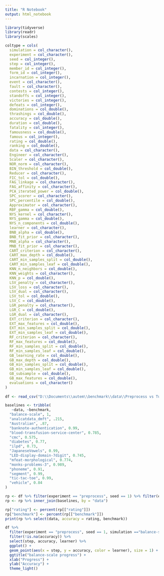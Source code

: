 ---
title: "R Notebook"
output: html_notebook
---

```{r}

library(tidyverse)
library(readr)
library(scales)

coltype = cols(
  simulation = col_character(),
  experiment = col_character(),
  seed = col_integer(),
  step = col_integer(),
  member_id = col_integer(),
  form_id = col_integer(),
  incarnation = col_integer(),
  event = col_character(),
  fault = col_character(),
  contests = col_integer(),
  standoffs = col_integer(),
  victories = col_integer(),
  defeats = col_integer(),
  dominations = col_double(),
  thrashings = col_double(),
  accuracy = col_double(),
  duration = col_double(),
  fatality = col_integer(),
  famousness = col_double(),
  famous = col_integer(),
  rating = col_double(),
  ranking = col_double(),
  data = col_character(),
  Engineer = col_character(),
  Scaler = col_character(),
  NOR_norm = col_character(),
  BIN_threshold = col_double(),
  Reducer = col_character(),
  FIC_tol = col_double(),
  FAG_linkage = col_character(),
  FAG_affinity = col_character(),
  PCA_iterated_power = col_double(),
  SPC_scorer = col_character(),
  SPC_percentile = col_double(),
  Approximator = col_character(),
  RBF_gamma = col_double(),
  NYS_kernel = col_character(),
  NYS_gamma = col_double(),
  NYS_n_components = col_double(),
  learner = col_character(),
  BNB_alpha = col_double(),
  BNB_fit_prior = col_character(),
  MNB_alpha = col_character(),
  MNB_fit_prior = col_character(),
  CART_criterion = col_character(),
  CART_max_depth = col_double(),
  CART_min_samples_split = col_double(),
  CART_min_samples_leaf = col_double(),
  KNN_n_neighbors = col_double(),
  KNN_weights = col_character(),
  KNN_p = col_double(),
  LSV_penalty = col_character(),
  LSV_loss = col_character(),
  LSV_dual = col_character(),
  LSV_tol = col_double(),
  LSV_C = col_double(),
  LGR_penalty = col_character(),
  LGR_C = col_double(),
  LGR_dual = col_character(),
  EXT_criterion = col_character(),
  EXT_max_features = col_double(),
  EXT_min_samples_split = col_double(),
  EXT_min_samples_leaf = col_double(),
  RF_criterion = col_character(),
  RF_max_features = col_double(),
  RF_min_samples_split = col_double(),
  RF_min_samples_leaf = col_double(),
  GB_learning_rate = col_double(),
  GB_max_depth = col_double(),
  GB_min_samples_split = col_double(),
  GB_min_samples_leaf = col_double(),
  GB_subsample = col_double(),
  GB_max_features = col_double(),
  evaluations = col_character()
)
  
df <- read_csv("D:\\Documents\\autem\\benchmark\\data\\Preprocess vs Tune Battle 1.csv")

```

```{r}

baselines <- tribble(
   ~data, ~benchmark,
  "balance-scale", 1,
  "analcatdata_dmft", .215,
  "Australian", .87,
  "banknote-authentication", 0.99,
  "blood-transfusion-service-center", 0.785,
  "cmc", 0.575,
  "diabetes", 0.77,
  "ilpd", 0.73,
  "JapaneseVowels", 0.99,
  "LED-display-domain-7digit", 0.745,
  "mfeat-morphological", 0.774,
  "monks-problems-3", 0.989,
  "phoneme", 0.91,
  "segment", 0.99,
  "tic-tac-toe", 0.99,
  "vehicle", 0.84
)

```

```{r}
rp <- df %>% filter(experiment == "preprocess", seed == 1) %>% filter(event == "final") %>% group_by(data) %>% filter(ranking == max(ranking)) %>% select(data, contests, standoffs, victories, defeats, rating)
rp <- rp %>% inner_join(baselines, by = "data")

rp["rating"] <- percent(rp[["rating"]])
rp["benchmark"] <- percent(rp[["benchmark"]])
print(rp %>% select(data, accuracy = rating, benchmark))


```

```{r}

df %>% 
  filter(experiment == "preprocess", seed == 1, simulation =="balance-scale" ) %>%
  filter(!is.na(accuracy)) %>%
  select(step, accuracy, learner) %>%
  ggplot() + 
  geom_point(aes(x = step, y = accuracy, color = learner), size = 1) +
  ggtitle("balance-scale progress") +
  xlab("Progress") +
  ylab("Accuracy") +
  theme_light()
  

```
